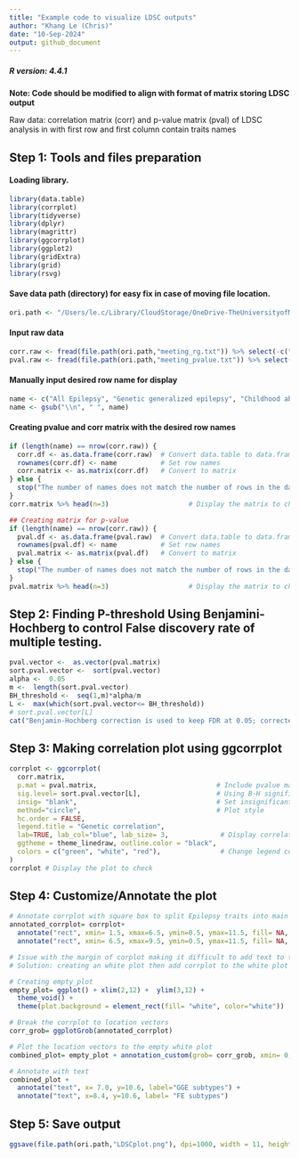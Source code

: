 ```yaml
---
title: "Example code to visualize LDSC outputs"
author: "Khang Le (Chris)"
date: "10-Sep-2024"
output: github_document
---
```


##### R version: 4.4.1

**Note: Code should be modified to align with format of matrix storing LDSC output**

Raw data: correlation matrix (corr) and p-value matrix (pval) of LDSC analysis in with first row and first column contain traits names

## Step 1: Tools and files preparation

#### Loading library.

```r
library(data.table)
library(corrplot)
library(tidyverse)
library(dplyr)
library(magrittr)
library(ggcorrplot)
library(ggplot2)
library(gridExtra)
library(grid)
library(rsvg)
```

#### Save data path (directory) for easy fix in case of moving file location.

```r
ori.path <- "/Users/le.c/Library/CloudStorage/OneDrive-TheUniversityofMelbourne/LDSC_project_Sleep_Epi/Combined"
```

#### Input raw data

```r
corr.raw <- fread(file.path(ori.path,"meeting_rg.txt")) %>% select(-c("V1"))      # Remove the V1 column storing traits name
pval.raw <- fread(file.path(ori.path,"meeting_pvalue.txt")) %>% select(-c("V1")) 

```

#### Manually input desired row name for display

```r
name <- c("All Epilepsy", "Genetic generalized epilepsy", "Childhood absence epilepsy", "Juvenile absence epilepsy", "Juvenile myoclonic epilepsy", "Generalized, with tonic-clonic seizures alone", "Focal epilepsy", "FE with hippocampal sclerosis", "FE lesion (-)", "Febril Seizure")
name <- gsub("\\n", " ", name)
```

#### Creating pvalue and corr matrix with the desired row names

```r
if (length(name) == nrow(corr.raw)) {
  corr.df <- as.data.frame(corr.raw)  # Convert data.table to data.frame
  rownames(corr.df) <- name           # Set row names
  corr.matrix <- as.matrix(corr.df)   # Convert to matrix
} else {
  stop("The number of names does not match the number of rows in the data table.")
}
corr.matrix %>% head(n=3)                    # Display the matrix to check

## Creating matrix for p-value
if (length(name) == nrow(corr.raw)) {
  pval.df <- as.data.frame(pval.raw)  # Convert data.table to data.frame
  rownames(pval.df) <- name           # Set row names
  pval.matrix <- as.matrix(pval.df)   # Convert to matrix
} else {
  stop("The number of names does not match the number of rows in the data table.")
}
pval.matrix %>% head(n=3)                    # Display the matrix to check

```

## Step 2: Finding P-threshold Using Benjamini-Hochberg to control False discovery rate of multiple testing.

```r
pval.vector <-  as.vector(pval.matrix)
sort.pval.vector <-  sort(pval.vector)
alpha <-  0.05
m <-  length(sort.pval.vector)
BH_threshold <-  seq(1,m)*alpha/m
L <-  max(which(sort.pval.vector<= BH_threshold))
# sort.pval.vector[L]
cat("Benjamin-Hochberg correction is used to keep FDR at 0.05; corrected pvalue =", sort.pval.vector[L])
```

## Step 3: Making correlation plot using ggcorrplot

```r
corrplot <- ggcorrplot(
  corr.matrix, 
  p.mat = pval.matrix,                              # Include pvalue matrix to display only significant results
  sig.level= sort.pval.vector[L],                   # Using B-H significant threshold to display only significant results
  insig= "blank",                                   # Set insignificant results as blank
  method="circle",                                  # Plot style
  hc.order = FALSE,
  legend.title = "Genetic correlation",
  lab=TRUE, lab_col="blue", lab_size= 3,             # Display correlation r2 to the data point
  ggtheme = theme_linedraw, outline.color = "black",
  colors = c("green", "white", "red"),               # Change legend color low-none-high
) 
corrplot # Display the plot to check
```

## Step 4: Customize/Annotate the plot

```r
# Annotate corrplot with square box to split Epilepsy traits into main groups:
annotated_corrplot= corrplot+ 
  annotate("rect", xmin= 1.5, xmax=6.5, ymin=0.5, ymax=11.5, fill= NA, size=0.5, color= "blue" ) +
  annotate("rect", xmin= 6.5, xmax=9.5, ymin=0.5, ymax=11.5, fill= NA, size=0.5, color= "red" )

# Issue with the margin of corplot making it difficult to add text to the plot.
# Solution: creating an white plot then add corrplot to the white plot

# Creating empty_plot
empty_plot= ggplot() + xlim(2,12) +  ylim(3,12) +
  theme_void() + 
  theme(plot.background = element_rect(fill= "white", color="white"))

# Break the corrplot to location vectors
corr_grob= ggplotGrob(annotated_corrplot)  

# Plot the location vectors to the empty white plot
combined_plot= empty_plot + annotation_custom(grob= corr_grob, xmin= 0, xmax=15, ymin=2.5, ymax=10.5) 

# Annotate with text
combined_plot + 
  annotate("text", x= 7.0, y=10.6, label="GGE subtypes") +
  annotate("text", x=8.4, y=10.6, label= "FE subtypes")
```

## Step 5: Save output

```r
ggsave(file.path(ori.path,"LDSCplot.png"), dpi=1000, width = 11, height = 12)
```
